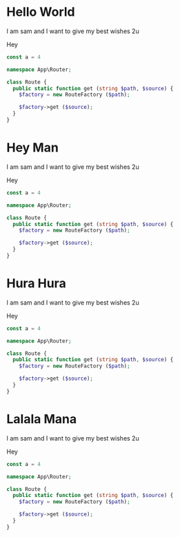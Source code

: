
# Hello World

I am sam and I want to give my best wishes 2u

Hey

```javascript
const a = 4
```

```php
namespace App\Router;

class Route {
  public static function get (string $path, $source) {
    $factory = new RouteFactory ($path);

    $factory->get ($source);
  }
}
```

<PostFooter />

# Hey Man

I am sam and I want to give my best wishes 2u

Hey

```javascript
const a = 4
```

```php
namespace App\Router;

class Route {
  public static function get (string $path, $source) {
    $factory = new RouteFactory ($path);

    $factory->get ($source);
  }
}
```

<PostFooter />


# Hura Hura
I am sam and I want to give my best wishes 2u

Hey

```javascript
const a = 4
```

```php
namespace App\Router;

class Route {
  public static function get (string $path, $source) {
    $factory = new RouteFactory ($path);

    $factory->get ($source);
  }
}
```

<PostFooter />

# Lalala Mana

I am sam and I want to give my best wishes 2u

Hey

```javascript
const a = 4
```

```php
namespace App\Router;

class Route {
  public static function get (string $path, $source) {
    $factory = new RouteFactory ($path);

    $factory->get ($source);
  }
}
```

<PostFooter />
